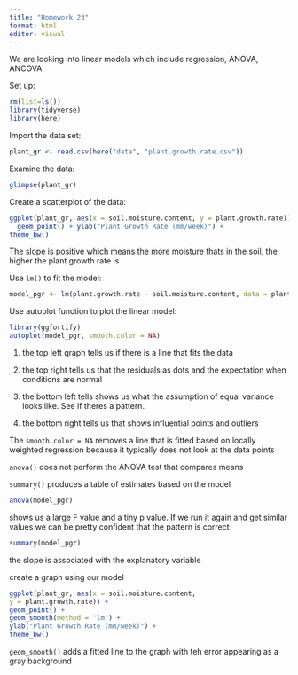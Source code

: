 ```yaml
---
title: "Homework 23"
format: html
editor: visual
---
```


We are looking into linear models which include regression, ANOVA, ANCOVA

Set up:
```r
rm(list=ls())
library(tidyverse)
library(here)
```

Import the data set:
```r
plant_gr <- read.csv(here("data", "plant.growth.rate.csv"))
```

Examine the data:
```r
glimpse(plant_gr)
```

Create a scatterplot of the data:
```r
ggplot(plant_gr, aes(x = soil.moisture.content, y = plant.growth.rate)) +
  geom_point() + ylab("Plant Growth Rate (mm/week)") +
theme_bw()
```
The slope is positive which means the more moisture thats in the soil, the higher the plant growth rate is


Use `lm()` to fit the model:
```r
model_pgr <- lm(plant.growth.rate ~ soil.moisture.content, data = plant_gr) # using plant growth rate as a function of soil moisture content
```


Use autoplot function to plot the linear model:
```r
library(ggfortify)
autoplot(model_pgr, smooth.color = NA)
```
1) the top left graph tells us if there is a line that fits the data

2) the top right tells us that the residuals as dots and the expectation when conditions are normal

3) the bottom left tells shows us what the assumption of equal variance looks like. See if theres a pattern.

4) the bottom right tells us that shows influential points and outliers

The `smooth.color = NA` removes a line that is fitted based on locally weighted regression because it typically does not look at the data points


`anova()` does not perform the ANOVA test that compares means

`summary()` produces a table of estimates based on the model

```r
anova(model_pgr)
```
shows us a large F value and a tiny p value. If we run it again and get similar values we can be pretty confident that the pattern is correct

```r
summary(model_pgr)
```
the slope is associated with the explanatory variable

create a graph using our model
```r
ggplot(plant_gr, aes(x = soil.moisture.content,
y = plant.growth.rate)) +
geom_point() +
geom_smooth(method = 'lm') +
ylab("Plant Growth Rate (mm/week)") +
theme_bw()
```

`geom_smooth()` adds a fitted line to the graph with teh error appearing as a gray background


